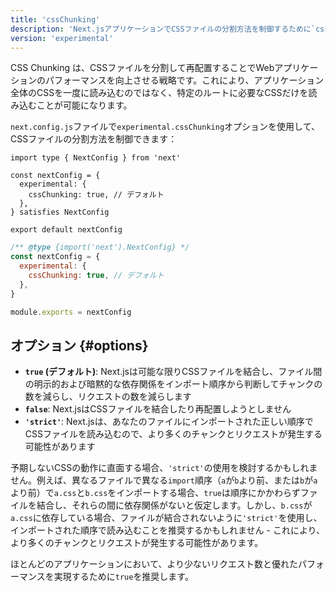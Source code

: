 ```yaml
---
title: 'cssChunking'
description: 'Next.jsアプリケーションでCSSファイルの分割方法を制御するために`cssChunking`オプションを使用します'
version: 'experimental'
---
```


CSS Chunking は、CSSファイルを分割して再配置することでWebアプリケーションのパフォーマンスを向上させる戦略です。これにより、アプリケーション全体のCSSを一度に読み込むのではなく、特定のルートに必要なCSSだけを読み込むことが可能になります。

`next.config.js`ファイルで`experimental.cssChunking`オプションを使用して、CSSファイルの分割方法を制御できます：

<Tabs>
<TabItem value="tsx" label="TypeScript">

```tsx title="next.config.ts" switcher
import type { NextConfig } from 'next'

const nextConfig = {
  experimental: {
    cssChunking: true, // デフォルト
  },
} satisfies NextConfig

export default nextConfig
```

</TabItem>
<TabItem value="js" label="JavaScript">

```js title="next.config.js" switcher
/** @type {import('next').NextConfig} */
const nextConfig = {
  experimental: {
    cssChunking: true, // デフォルト
  },
}

module.exports = nextConfig
```

</TabItem>
</Tabs>

## オプション {#options}

- **`true` (デフォルト)**: Next.jsは可能な限りCSSファイルを結合し、ファイル間の明示的および暗黙的な依存関係をインポート順序から判断してチャンクの数を減らし、リクエストの数を減らします
- **`false`**: Next.jsはCSSファイルを結合したり再配置しようとしません
- **`'strict'`**: Next.jsは、あなたのファイルにインポートされた正しい順序でCSSファイルを読み込むので、より多くのチャンクとリクエストが発生する可能性があります

予期しないCSSの動作に直面する場合、`'strict'`の使用を検討するかもしれません。例えば、異なるファイルで異なる`import`順序（`a`が`b`より前、または`b`が`a`より前）で`a.css`と`b.css`をインポートする場合、`true`は順序にかかわらずファイルを結合し、それらの間に依存関係がないと仮定します。しかし、`b.css`が`a.css`に依存している場合、ファイルが結合されないように`'strict'`を使用し、インポートされた順序で読み込むことを推奨するかもしれません - これにより、より多くのチャンクとリクエストが発生する可能性があります。

ほとんどのアプリケーションにおいて、より少ないリクエスト数と優れたパフォーマンスを実現するために`true`を推奨します。
